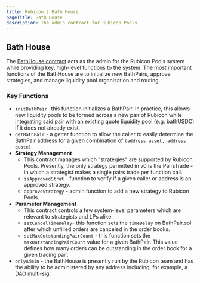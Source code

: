 ```yaml
---
title: Rubicon | Bath House
pageTitle: Bath House
description: The admin contract for Rubicon Pools
---
```


## Bath House

The [BathHouse contract](https://github.com/RubiconDeFi/rubicon\_protocol/blob/master/contracts/rubiconPools/BathHouse.sol) acts as the admin for the Rubicon Pools system while providing key, high-level functions to the system. The most important functions of the BathHouse are to initialize new BathPairs, approve strategies, and manage liquidity pool organization and routing.

### Key Functions

* `initBathPair`- this function initializes a BathPair. In practice, this allows new liquidity pools to be formed across a new pair of Rubicon while integrating said pair with an existing quote liquidity pool (e.g. bathUSDC) if it does not already exist.&#x20;
* `getBathPair` - a getter function to allow the caller to easily determine the BathPair address for a given combination of `(address asset, address quote)`.
* **Strategy Management**
  * This contract manages which "strategies" are supported by Rubicon Pools. Presently, the only strategy permitted in v0 is the PairsTrade - in which a strategist makes a single pairs trade per function call.
  * `isApprovedStrat` - function to verify if a given caller or address is an approved strategy.
  * `approveStrategy` - admin function to add a new strategy to Rubicon Pools.
* **Parameter Management**
  * This contract controls a few system-level parameters which are relevant to strategists and LPs alike.
  * `setCancelTimeDelay`- this function sets the `timeDelay` on BathPair.sol after which unfilled orders are canceled in the order books.
  * `setMaxOutstandingPairCount` - this function sets the `maxOutstandingPairCount` value for a given BathPair. This value defines how many orders can be outstanding in the order book for a given trading pair.
* `onlyAdmin` - the BathHouse is presently run by the Rubicon team and has the ability to be administered by any address including, for example, a DAO multi-sig.&#x20;
